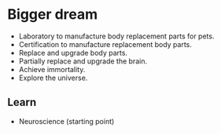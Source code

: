 # Bigger dream

-   Laboratory to manufacture body replacement parts for pets.
-   Certification to manufacture replacement body parts.
-   Replace and upgrade body parts.
-   Partially replace and upgrade the brain.
-   Achieve immortality.
-   Explore the universe.

## Learn

-   Neuroscience (starting point)
